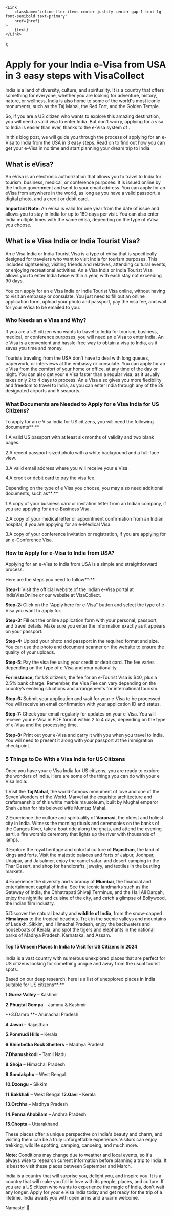     <Link
        className="inline-flex items-center justify-center gap-1 text-lg font-semibold text-primary"
        href={href}
    >
        {text}
    </Link>
);

# Apply for your India e-Visa from USA in 3 easy steps with VisaCollect

India is a land of diversity, culture, and spirituality. It is a country that offers something for everyone, whether you are looking for adventure, history, nature, or wellness. India is also home to some of the world's most iconic monuments, such as the Taj Mahal, the Red Fort, and the Golden Temple.

So, if you are a US citizen who wants to explore this amazing destination, you will need a valid visa to enter India. But don't worry, applying for a visa to India is easier than ever, thanks to the e-Visa system of <LinkText text="Visa Collect" href="/"/>.

In this blog post, we will guide you through the process of applying for an e-Visa to India from the USA in 3 easy steps. Read on to find out how you can get your e-Visa in no time and start planning your dream trip to India.

## What is eVisa?

An eVisa is an electronic authorization that allows you to travel to India for tourism, business, medical, or conference purposes. It is issued online by the Indian government and sent to your email address. You can apply for an eVisa from anywhere in the world, as long as you have a valid passport, a digital photo, and a credit or debit card.

**Important Note:** An eVisa is valid for one year from the date of issue and allows you to stay in India for up to 180 days per visit. You can also enter India multiple times with the same eVisa, depending on the type of eVisa you choose.

## What is e Visa India or India Tourist Visa?

An e Visa India or India Tourist Visa is a type of eVisa that is specifically designed for travelers who want to visit India for tourism purposes. This includes sightseeing, visiting friends and relatives, attending cultural events, or enjoying recreational activities. An e Visa India or India Tourist Visa allows you to enter India twice within a year, with each stay not exceeding 90 days.

You can apply for an e Visa India or India Tourist Visa online, without having to visit an embassy or consulate. You just need to fill out an online application form, upload your photo and passport, pay the visa fee, and wait for your eVisa to be emailed to you.

### Who Needs an e Visa and Why?

If you are a US citizen who wants to travel to India for tourism, business, medical, or conference purposes, you will need an e Visa to enter India. An e Visa is a convenient and hassle-free way to obtain a visa to India, as it saves you time and money.

Tourists traveling from the USA don't have to deal with long queues, paperwork, or interviews at the embassy or consulate. You can apply for an e Visa from the comfort of your home or office, at any time of the day or night. You can also get your e Visa faster than a regular visa, as it usually takes only 2 to 4 days to process. An e Visa also gives you more flexibility and freedom to travel to India, as you can enter India through any of the 28 designated airports and 5 seaports.

### What Documents are Needed to Apply for e Visa India for US Citizens?

To apply for an e Visa India for US citizens, you will need the following documents**:**

1.A valid US passport with at least six months of validity and two blank pages.

2.A recent passport-sized photo with a white background and a full-face view.

3.A valid email address where you will receive your e Visa.

4.A credit or debit card to pay the visa fee.

Depending on the type of e Visa you choose, you may also need additional documents, such as**:**

1.A copy of your business card or invitation letter from an Indian company, if you are applying for an e-Business Visa.

2.A copy of your medical letter or appointment confirmation from an Indian hospital, if you are applying for an e-Medical Visa.

3.A copy of your conference invitation or registration, if you are applying for an e-Conference Visa.

### How to Apply for e-Visa to India from USA?

Applying for an e-Visa to India from USA is a simple and straightforward process.

Here are the steps you need to follow**:**

**Step-1:** Visit the official website of the Indian e-Visa portal at IndiaVisaOnline or our website at VisaCollect.

**Step-2:** Click on the "Apply here for e-Visa" button and select the type of e-Visa you want to apply for.

**Step-3:** Fill out the online application form with your personal, passport, and travel details. Make sure you enter the information exactly as it appears on your passport.

**Step-4:** Upload your photo and passport in the required format and size. You can use the photo and document scanner on the website to ensure the quality of your uploads.

**Step-5:** Pay the visa fee using your credit or debit card. The fee varies depending on the type of e-Visa and your nationality.

**For instance,** for US citizens, the fee for an e-Tourist Visa is $40, plus a 2.5% bank charge. Remember, the Visa Fee can vary depending on the country’s evolving situations and arrangements for international tourism.

**Step-6:** Submit your application and wait for your e-Visa to be processed. You will receive an email confirmation with your application ID and status.

**Step-7:** Check your email regularly for updates on your e-Visa. You will receive your e-Visa in PDF format within 2 to 4 days, depending on the type of e-Visa and the processing time.

**Step-8:** Print out your e-Visa and carry it with you when you travel to India. You will need to present it along with your passport at the immigration checkpoint.

### 5 Things to Do With e Visa India for US Citizens

Once you have your e Visa India for US citizens, you are ready to explore the wonders of India. Here are some of the things you can do with your e Visa India:

1.Visit the **Taj Mahal**, the world-famous monument of love and one of the Seven Wonders of the World. Marvel at the exquisite architecture and craftsmanship of this white marble mausoleum, built by Mughal emperor Shah Jahan for his beloved wife Mumtaz Mahal.

2.Experience the culture and spirituality of **Varanasi**, the oldest and holiest city in India. Witness the morning rituals and ceremonies on the banks of the Ganges River, take a boat ride along the ghats, and attend the evening aarti, a fire worship ceremony that lights up the river with thousands of lamps.

3.Explore the royal heritage and colorful culture of **Rajasthan**, the land of kings and forts. Visit the majestic palaces and forts of Jaipur, Jodhpur, Udaipur, and Jaisalmer, enjoy the camel safari and desert camping in the Thar Desert, and shop for handicrafts, jewelry, and textiles in the bustling markets.

4.Experience the diversity and vibrancy of **Mumbai**, the financial and entertainment capital of India. See the iconic landmarks such as the Gateway of India, the Chhatrapati Shivaji Terminus, and the Haji Ali Dargah, enjoy the nightlife and cuisine of the city, and catch a glimpse of Bollywood, the Indian film industry.

5.Discover the natural beauty and **wildlife of India**, from the snow-capped **Himalayas** to the tropical beaches. Trek in the scenic valleys and mountains of Ladakh, Sikkim, and Himachal Pradesh, enjoy the backwaters and houseboats of Kerala, and spot the tigers and elephants in the national parks of Madhya Pradesh, Karnataka, and Assam.

#### Top 15 Unseen Places In India to Visit for US Citizens In 2024

India is a vast country with numerous unexplored places that are perfect for US citizens looking for something unique and away from the usual tourist spots.

Based on our deep research, here is a list of unexplored places in India suitable for US citizens**:**

**1.Gurez Valley** – Kashmir

**2.Phugtal Gompa** – Jammu & Kashmir

**3.Damro **– Arunachal Pradesh

**4.Jawai** – Rajasthan

**5.Ponmudi Hills** – Kerala

**6.Bhimbetka Rock Shelters** – Madhya Pradesh

**7.Dhanushkodi** – Tamil Nadu

**8.Shoja** – Himachal Pradesh

**9.Sandakphu** – West Bengal

**10.Dzongu** – Sikkim

**11.Bakkhali** – West Bengal
**12.Gavi** – Kerala

**13.Orchha** – Madhya Pradesh

**14.Penna Ahobilam** – Andhra Pradesh

**15.Chopta** – Uttarakhand

These places offer a unique perspective on India's beauty and charm, and visiting them can be a truly unforgettable experience. Visitors can enjoy trekking, wildlife spotting, camping, canoeing, and much more.

**Note:** Conditions may change due to weather and local events, so it's always wise to research current information before planning a trip to India. It is best to visit these places between September and March.

India is a country that will surprise you, delight you, and inspire you. It is a country that will make you fall in love with its people, places, and culture. If you are a US citizen who wants to experience the magic of India, don't wait any longer. Apply for your e Visa India today and get ready for the trip of a lifetime. India awaits you with open arms and a warm welcome.

Namaste! 🙏

